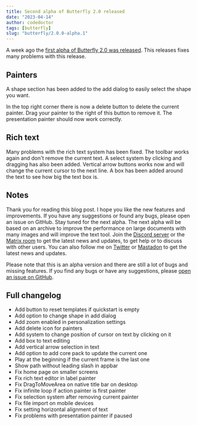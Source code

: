 ```yaml
---
title: Second alpha of Butterfly 2.0 released
date: "2023-04-14"
author: codedoctor
tags: [butterfly]
slug: "butterfly/2.0.0-alpha.1"
---
```


A week ago the [first alpha of Butterfly 2.0 was released](/butterfly/2.0.0-alpha.0).
This releases fixes many problems with this release.

## Painters

A shape section has been added to the add dialog to easily select the shape you want.

In the top right corner there is now a delete button to delete the current painter.
Drag your painter to the right of this button to remove it.
The presentation painter should now work correctly.

## Rich text

Many problems with the rich text system has been fixed.
The toolbar works again and don't remove the current text.
A select system by clicking and dragging has also been added.
Vertical arrow buttons works now and will change the current cursor to the next line.
A box has been added around the text to see how big the text box is.

## Notes

Thank you for reading this blog post. I hope you like the new features and improvements. If you have any suggestions or found any bugs, please open an issue on GitHub. Stay tuned for the next alpha. The next alpha will be based on an archive to improve the performance on large documents with many images and will improve the text tool. Join the [Discord server](https://linwood.dev/discord) or the [Matrix room](https://linwood.dev/matrix) to get the latest news and updates, to get help or to discuss with other users. You can also follow me on [Twitter](https://twitter.com/LinwoodDev) or [Mastadon](https://floss.social/@Linwood) to get the latest news and updates.

Please note that this is an alpha version and there are still a lot of bugs and missing features. If you find any bugs or have any suggestions, please [open an issue on GitHub](https://github.com/LinwoodDev/butterfly/issues/new/choose).

## Full changelog

* Add button to reset templates if quickstart is empty
* Add option to change shape in add dialog
* Add zoom enabled in personalization settings
* Add delete icon for painters
* Add system to change position of cursor on text by clicking on it
* Add box to text editing
* Add vertical arrow selection in text
* Add option to add core pack to update the current one
* Play at the beginning if the current frame is the last one
* Show path without leading slash in appbar
* Fix home page on smaller screens
* Fix rich text editor in label painter
* Fix DragToMoveArea on native title bar on desktop
* Fix infinite loop if action painter is first painter
* Fix selection system after removing current painter
* Fix file import on mobile devices
* Fix setting horizontal alignment of text
* Fix problems with presentation painter if paused
